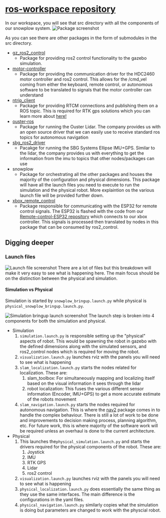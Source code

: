
# [ros-workspace repository](https://github.com/SEG4910-Capstone/ros-workspace/)
In our workspace, you will see that src directory with all the components of our snowplow system.
![Package screenshot](/Github_1.png)

As you can see there are other packages in the form of submodules in the src directory.
- [gz_ros2_control](https://github.com/ros-controls/gz_ros2_control/tree/humble)
    - Package for providing ros2 control functionality to the gazebo simulation. 
- [motor-controller](https://github.com/SEG4910-Capstone/motor-controller)
    - Package for providing the communication driver for the HDC2460 motor controller and ros2 control. 
	This allows for the /cmd_vel coming from either the keyboard, remote control, or autonomous software to be translated
    to signals that the motor controller can understand
- [ntrip_client](https://github.com/LORD-MicroStrain/ntrip_client/tree/ros2)
    - Package for providing RTCM connections and publishing them on a ROS topic.
    This is required for RTK gps solutions which you can learn more about [here!](https://learn.sparkfun.com/tutorials/what-is-gps-rtk/all#real-time-kinematics)
- [ouster-ros](https://github.com/ouster-lidar/ouster-ros/tree/ros2)
    - Package for running the Ouster Lidar. 
    The company provides us with an open source driver that we can easily use to receive standard ros topics for autonomous navigation
- [sbg_ros2_driver](https://github.com/SBG-Systems/sbg_ros2_driver/tree/master)
    - Pacakge for running the SBG Systems Ellipse IMU+GPS.
    Similar to the lidar, the company provides us with everything to get the information from the imu to topics that other nodes/packages can use
- snowplow
    - Package for orchestrating all the other packages and houses the majority of the configuration and physical dimensions.
    This package will have all the launch files you need to execute to run the simulation and the physical robot. More explaintion os
    the various launch file will be provided further down.
- [xbox_remote_control](https://github.com/SEG4910-Capstone/xbox_remote_control/tree/main)
    - Package responsible for communicating with the ESP32 for remote control signals.
    The ESP32 is flashed with the code from our [Remote-control-ESP32 repository](https://github.com/uOttawaCAV/Remote-control-ESP32) which
    connects to our xbox controller. This signals is processed then translated by nodes in this package that can be consumed by ros2_control.

## Digging deeper
### Launch files
![Launch file screenshot](/Github_launch.png)
There are a lot of files but this breakdown will make it very easy to see what is happening here. The main focus should be on the distinction
between the physical and simulation.
#### Simulation vs Physical
Simulation is started by ```snowplow_bringup.launch.py```  while physical is ```physical_snowplow_bringup.launch.py```.

![Simulation bringup launch screenshot](/Github_sim_launch.png)
The launch step is broken into 4 components for both the simulation and physical.

- Simulation
    1. `simulation.launch.py` is responsible setting up the "physical" aspects of
    robot. This would be spawning the robot in gazebo with the defined dimensions along with the simulated sensors, and ros2_control nodes which
    is required for moving the robot. 
    2. `visualization.launch.py` launches rviz with the panels you will need to see what is happening
    3. `slam_localization.launch.py` starts the nodes related for localization. These are:
        1. slam_toolbox: For simultaneously mapping and localizing itself based on the visual information it sees through the lidar
        2. robot localization: This fuses the various different sensor information (Encoder, IMU+GPS) to get a more accurate estimate
        of the robots movement 
    4. `slam_navigation.launch.py` starts the nodes required for autonomous navigation. This is where the [nav2](https://docs.nav2.org/) package comes in
    to handle the complex behaviour. There is still a lot of work to be done and improvements to decision making process, planning algorithm, etc. For
    future work, this is where majority of the software work will be required unless an overhaul is done to the current architecture.
- Physical
    1. This launches the`physical_simulation.launch.py` and starts the drivers required for the physical components of the robot.
        These are:
        1. Joystick
        2. IMU 
        3. RTK GPS
        4. Lidar
        5. ros2 control
    2. `visualization.launch.py` launches rviz with the panels you will need to see what is happening
    3. `physical_localization.launch.py` does essentially the same thing as they use the same interfaces. The main difference is the configurations
    in the yaml files. 
    4. `physical_navigation.launch.py` similarly copies what the simulation is doing but parameters are changed to work with the physcial robot.

